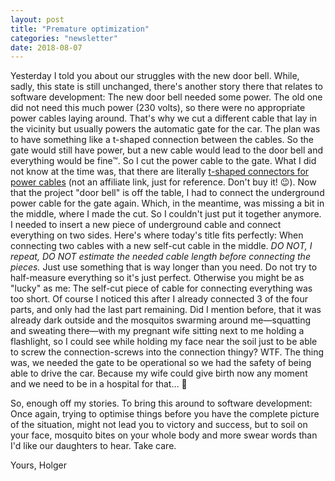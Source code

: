 ```yaml
---
layout: post
title: "Premature optimization"
categories: "newsletter"
date: 2018-08-07
---
```

Yesterday I told you about our struggles with the new door bell. While, sadly, this state is still unchanged, there's another story there that relates to software development:
The new door bell needed some power. The old one did not need this much power (230 volts), so there were no appropriate power cables laying around. That's why we cut a different cable that lay in the vicinity but usually powers the automatic gate for the car. The plan was to have something like a t-shaped connection between the cables. So the gate would still have power, but a new cable would lead to the door bell and everything would be fine™. So I cut the power cable to the gate. What I did not know at the time was, that there are literally [t-shaped connectors for power cables](https://www.amazon.de/ATPWONZ-Kabel-Verbindungsbox-Kabelverbinder-Verbindungsmuffe-Kabeldurchmesser/dp/B01MS008Z6/ref=sr_1_1?ie=UTF8&qid=1533645418&sr=8-1&keywords=t+verbinder+erdkabel) (not an affiliate link, just for reference. Don't buy it! 😉).<!--more-->
Now that the project "door bell" is off the table, I had to connect the underground power cable for the gate again. Which, in the meantime, was missing a bit in the middle, where I made the cut. So I couldn't just put it together anymore. I needed to insert a new piece of underground cable and connect everything on two sides. Here's where today's title fits perfectly: When connecting two cables with a new self-cut cable in the middle. *DO NOT, I repeat, DO NOT estimate the needed cable length before connecting the pieces.* Just use something that is way longer than you need. Do not try to half-measure everything so it's just perfect. Otherwise you might be as "lucky" as me: The self-cut piece of cable for connecting everything was too short. Of course I noticed this after I already connected 3 of the four parts, and only had the last part remaining. Did I mention before, that it was already dark outside and the mosquitos swarming around me—squatting and sweating there—with my pregnant wife sitting next to me holding a flashlight, so I could see while holding my face near the soil just to be able to screw the connection-screws into the connection thingy? WTF. The thing was, we needed the gate to be operational so we had the safety of being able to drive the car. Because my wife could give birth now any moment and we need to be in a hospital for that…
🎉

So, enough off my stories. To bring this around to software development: Once again, trying to optimise things before you have the complete picture of the situation, might not lead you to victory and success, but to soil on your face, mosquito bites on your whole body and more swear words than I'd like our daughters to hear. Take care.

Yours,
Holger
